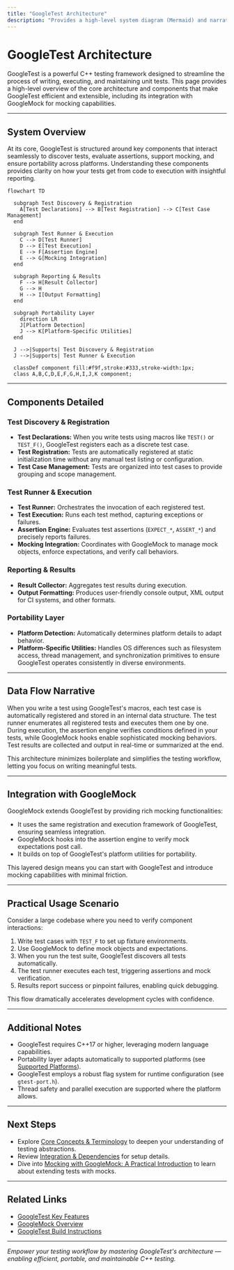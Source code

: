 ```yaml
---
title: "GoogleTest Architecture"
description: "Provides a high-level system diagram (Mermaid) and narrative explanation of the major components: test case discovery, assertion engine, mocking integration, and platform portability. Explains data flow from test declaration to execution, and highlights how GoogleMock extends core functionality."
---
```


# GoogleTest Architecture

GoogleTest is a powerful C++ testing framework designed to streamline the process of writing, executing, and maintaining unit tests. This page provides a high-level overview of the core architecture and components that make GoogleTest efficient and extensible, including its integration with GoogleMock for mocking capabilities.

---

## System Overview

At its core, GoogleTest is structured around key components that interact seamlessly to discover tests, evaluate assertions, support mocking, and ensure portability across platforms. Understanding these components provides clarity on how your tests get from code to execution with insightful reporting.

```mermaid
flowchart TD

  subgraph Test Discovery & Registration
    A[Test Declarations] --> B[Test Registration] --> C[Test Case Management]
  end
  
  subgraph Test Runner & Execution
    C --> D[Test Runner]
    D --> E[Test Execution]
    E --> F[Assertion Engine]
    E --> G[Mocking Integration]
  end

  subgraph Reporting & Results
    F --> H[Result Collector]
    G --> H
    H --> I[Output Formatting]
  end

  subgraph Portability Layer
    direction LR
    J[Platform Detection]
    J --> K[Platform-Specific Utilities]
  end

  J -->|Supports| Test Discovery & Registration
  J -->|Supports| Test Runner & Execution

  classDef component fill:#f9f,stroke:#333,stroke-width:1px;
  class A,B,C,D,E,F,G,H,I,J,K component;

```

---

## Components Detailed

### Test Discovery & Registration

- **Test Declarations:** When you write tests using macros like `TEST()` or `TEST_F()`, GoogleTest registers each as a discrete test case.
- **Test Registration:** Tests are automatically registered at static initialization time without any manual test listing or configuration.
- **Test Case Management:** Tests are organized into test cases to provide grouping and scope management.

### Test Runner & Execution

- **Test Runner:** Orchestrates the invocation of each registered test.
- **Test Execution:** Runs each test method, capturing exceptions or failures.
- **Assertion Engine:** Evaluates test assertions (`EXPECT_*`, `ASSERT_*`) and precisely reports failures.
- **Mocking Integration:** Coordinates with GoogleMock to manage mock objects, enforce expectations, and verify call behaviors.

### Reporting & Results

- **Result Collector:** Aggregates test results during execution.
- **Output Formatting:** Produces user-friendly console output, XML output for CI systems, and other formats.

### Portability Layer

- **Platform Detection:** Automatically determines platform details to adapt behavior.
- **Platform-Specific Utilities:** Handles OS differences such as filesystem access, thread management, and synchronization primitives to ensure GoogleTest operates consistently in diverse environments.

---

## Data Flow Narrative

When you write a test using GoogleTest's macros, each test case is automatically registered and stored in an internal data structure. The test runner enumerates all registered tests and executes them one by one. During execution, the assertion engine verifies conditions defined in your tests, while GoogleMock hooks enable sophisticated mocking behaviors. Test results are collected and output in real-time or summarized at the end.

This architecture minimizes boilerplate and simplifies the testing workflow, letting you focus on writing meaningful tests.

---

## Integration with GoogleMock

GoogleMock extends GoogleTest by providing rich mocking functionalities:

- It uses the same registration and execution framework of GoogleTest, ensuring seamless integration.
- GoogleMock hooks into the assertion engine to verify mock expectations post call.
- It builds on top of GoogleTest's platform utilities for portability.

This layered design means you can start with GoogleTest and introduce mocking capabilities with minimal friction.

---

## Practical Usage Scenario

Consider a large codebase where you need to verify component interactions:

1. Write test cases with `TEST_F` to set up fixture environments.
2. Use GoogleMock to define mock objects and expectations.
3. When you run the test suite, GoogleTest discovers all tests automatically.
4. The test runner executes each test, triggering assertions and mock verification.
5. Results report success or pinpoint failures, enabling quick debugging.

This flow dramatically accelerates development cycles with confidence.

---

## Additional Notes

- GoogleTest requires C++17 or higher, leveraging modern language capabilities.
- Portability layer adapts automatically to supported platforms (see [Supported Platforms](../docs/platforms.md)).
- GoogleTest employs a robust flag system for runtime configuration (see `gtest-port.h`).
- Thread safety and parallel execution are supported where the platform allows.

---

## Next Steps

- Explore [Core Concepts & Terminology](/overview/architecture-and-concepts/core-concepts) to deepen your understanding of testing abstractions.
- Review [Integration & Dependencies](/overview/architecture-and-concepts/integration-and-dependencies) for setup details.
- Dive into [Mocking with GoogleMock: A Practical Introduction](/guides/core-workflows/mocking-basics) to learn about extending tests with mocks.

---

## Related Links

- [GoogleTest Key Features](../overview/getting-started-with-googletest/core-features)
- [GoogleMock Overview](../../googlemock/README.md)
- [GoogleTest Build Instructions](../../googletest/README.md)

---

_Empower your testing workflow by mastering GoogleTest's architecture — enabling efficient, portable, and maintainable C++ testing._